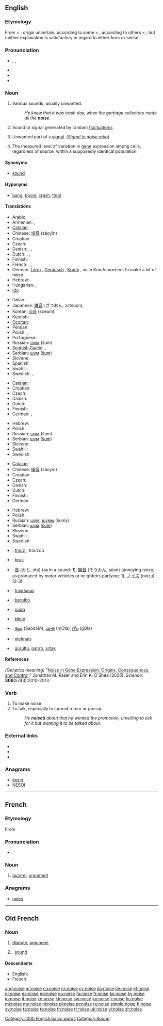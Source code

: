 ==English==

===Etymology===
From {{etyl|enm}} < {{etyl|fro}} {{term|lang=fro|noise||a dispute, wrangle, strife, noise}}; origin uncertain; according to some < {{etyl|la}} {{term|nausea|lang=la||disgust, nausea}}; according to others < {{etyl|la}} {{term|lang=la|noxia||hurt, harm, damage, injury}}; but neither explanation is satisfactory in regard to either form or sense.

===Pronunciation===
* {{enPR|noiz}}, {{IPA|/nɔɪz/}}, {{SAMPA|/nOIz/}}
* {{audio|en-us-noise.ogg|Audio (US)}}
* {{audio|En-uk-noise.ogg|Audio (UK)}}
* {{rhymes|ɔɪz}}

===Noun===
{{en-noun}}

# Various sounds, usually unwanted.
#: ''He knew that it was trash day, when the garbage collectors made all the '''noise'''.''
# Sound or signal generated by random [[fluctuation]]s
# {{technology}} Unwanted part of a [[signal]]. (''[[signal-to-noise ratio|Signal to noise ratio]]'')
# {{genetics}} The measured level of variation in [[gene]] expression among cells, regardless of source, within a supposedly identical population

====Synonyms====
* {{sense|Various sounds}} [[sound]]

====Hyponyms====
* {{sense|Various sounds}} [[bang]], [[boom]], [[crash]], [[thud]]

====Translations====
{{trans-top|various sounds, usually unwanted}}
* Arabic: {{Arab|[[ضوضاء]]}} {{IPAchar|(ɖauɖā’)}} {{m}}
* Armenian: {{t+|hy|աղմուկ|tr=aġmuk}},  {{t-|hy|աղաղակ|tr=aġaġak}}
* [[Catalan]]: {{t|ca|soroll|m}}
* Chinese: [[噪音]] (zàoyīn)
* Croatian: {{t+|hr|buka|f|alt=bȕka}}
* Czech: {{t-|cs|hluk|m}}
* Danish: {{t+|da|støj|c}}, {{t-|da|larm|c}}, {{t-|da|spektakel|c}}
* Dutch: {{t+|nl|lawaai}}, {{t+|nl|herrie}}, {{t+|nl|geluid|n}}
* Finnish: {{t+|fi|melu}}
* French: {{t+|fr|bruit|m}}, {{t+|fr|vacarme|m}}, {{t+|fr|brouhaha|m}}
* German: [[Lärm]] {{m}}, [[Geräusch]] {{n}}, [[Krach]] {{m}}, as in ''Krach machen'': to make a lot of noise
* Hebrew: {{t-|he|רעש|m}}
* Hungarian: {{t+|hu|zaj}},  {{t+|hu|zörej}}
* [[Ido]]: {{t+|io|bruiso|xs=Ido}}
{{trans-mid}}
* Italian: {{t+|it|rumore|m}}
* Japanese: [[雑音]] (ざつおん, zatsuon),  {{t-|ja|ノイズ}}
* Korean: [[소음]] (soeum)
* Kurdish: {{ku-Arab|[[ده‌نگه‌ده‌گ]]}}
* [[Occitan]]: {{t+|oc|bruch|m|xs=Occitan}}
* Persian: {{t|fa|ونگ|tr=vang}}
* Polish: {{t+|pl|hałas|m}}, {{t+|pl|szum|m}}
* Portuguese: {{t+|pt|barulho|m}}
* Russian: [[шум]] (šum) {{m}}
* [[Scottish Gaelic]]: {{t-|gd|fuaim|m|xs=Scottish Gaelic}},  {{t-|gd|faram|m|xs=Scottish Gaelic}}
* Serbian: [[шум]] ([[šum]]) {{m}}
* Slovene: {{t+|sl|hrup|m}}
* Spanish: {{t+|es|ruido|m}}
* Swahili: {{t+|sw|sura|xs=Swahili}}
* Swedish: {{t+|sv|oljud|n}}, {{t|sv|buller|n}}
{{trans-bottom}}

{{trans-top|sound or signal generated by random fluctuations}}
* [[Catalan]]: {{t|ca|soroll|m}}
* Croatian: {{t-|hr|šum|m|alt=šȗm}}
* Czech: {{t-|cs|šum|m}}
* Danish: {{t-|da|lyd|c}}
* Dutch: {{t+|nl|ruis}}
* Finnish: {{t-|fi|kohina}}
* German: {{t+|de|Rauschen|n}}, {{t+|de|Störung|f}}
{{trans-mid}}
* Hebrew: {{t-|he|רעש|m}}
* Polish: {{t+|pl|szum|m}}
* Russian: [[шум]] (šum) {{m}}
* Serbian: [[шум]] ([[šum]]) {{m}}
* Slovene: {{t+|sl|hrup|m}}
* Swahili: {{t+|sw|sura|xs=Swahili}}
* Swedish: {{t+|sv|brus|n}}
{{trans-bottom}}

{{trans-top|''(techn.)'' Unwanted part of a signal. (''Signal to noise ratio'')}}
* [[Catalan]]: {{t|ca|soroll|m}}
* Chinese: [[噪音]] (zàoyīn)
* Croatian: {{t-|hr|šum|m|alt=šȗm}}
* Czech: {{t-|cs|šum|m}}
* Danish: {{t+|da|støj|c}}
* Dutch: {{t+|nl|ruis}}
* Finnish: {{t-|fi|kohina}}
* German: {{t+|de|Rauschen|n}}
{{trans-mid}}
* Hebrew: {{t-|he|רעש|m}}
* Polish: {{t+|pl|szum|m}}
* Russian: [[шум]], [[шумы]] (šumý) {{m|p}}
* Serbian: [[шум]] ([[šum]]) {{m}}
* Slovene: {{t-|sl|šum|m}}
* Swahili: {{t+|sw|sura|xs=Swahili}}
* Swedish: {{t+|sv|brus|n}}
{{trans-bottom}}

{{trans-top|level of variation in gene expression}}
{{trans-mid}}
{{trans-bottom}}

{{checktrans-top}}
* {{ttbc|br}}: [[trouz]] {{m}}, trouzoù {{p}}
* {{ttbc|fr}}: [[bruit]] {{m}}
* {{ttbc|ja}}: [[音]] (おと, oto) (as in a sound: 1), [[騒音]] (そうおん, sōon) (annoying noise, as produced by motor vehicles or neighbors partying: 1), [[ノイズ]] (noizu) (2-3)
* {{ttbc|lt}}: [[triukšmas]] {{m}}
{{trans-mid}}
* {{ttbc|pt}}: [[barulho]] {{m}}
* {{ttbc|es}}: [[ruido]] {{m}}
* {{ttbc|sw}}: [[kilele]]
* {{ttbc|te}}: [[శబ్దం]] (SabdaM), [[మోత]] (mOta), [[గోల]] (gOla)
* {{ttbc|tpi}}: [[meknais]]
* {{ttbc|tr}}: [[gürültü]], [[patırtı]], [[şıltak]]
{{trans-bottom}}

====References====
''(Genetics meaning)'' "[http://www.sciencemag.org/cgi/content/abstract/309/5743/2010 Noise in Gene Expression: Origins, Consequences, and Control]." Jonathan M. Raser and Erin K. O'Shea (2005). ''Science''. '''309'''(5743):2010-2013.

===Verb===
{{en-verb|nois|es}}

# To make noise
# To talk, especially to spread rumor or gossip.
#: ''He '''noised''' about that he wanted the promotion, unwilling to ask for it but wanting it to be talked about.''

===External links===
* {{R:Webster 1913}}
* {{R:Century 1911}}
* {{R:OneLook}}

===Anagrams===
* [[eosin#English|eosin]]
* [[NESOI#English|NESOI]]

[[Category:1000 English basic words]]
[[Category:Sound]]

----

==French==

===Etymology===
From {{etyl|fro|fr}} {{term|noise|lang=fro}}

===Pronunciation===
* {{IPA|/nwaz/|lang=fr}}

===Noun===
{{fr-noun|f}}

# {{archaic|or|literary|lang=fr}} [[quarrel]], [[argument]]

===Anagrams===
* [[noies#French|noies]]

----

==Old French==

===Noun===
{{fro-noun|f}}

# [[dispute]], [[argument]]
# {{l|en|noise}}, [[sound]]

====Descendants====
* English: {{l|en|noise}}
* French: {{l|fr|noise}}

[[ang:noise]]
[[ar:noise]]
[[ca:noise]]
[[cs:noise]]
[[cy:noise]]
[[da:noise]]
[[de:noise]]
[[et:noise]]
[[el:noise]]
[[es:noise]]
[[eo:noise]]
[[eu:noise]]
[[fa:noise]]
[[fr:noise]]
[[ko:noise]]
[[hy:noise]]
[[io:noise]]
[[it:noise]]
[[kn:noise]]
[[kk:noise]]
[[sw:noise]]
[[ku:noise]]
[[li:noise]]
[[hu:noise]]
[[ml:noise]]
[[my:noise]]
[[nl:noise]]
[[pl:noise]]
[[pt:noise]]
[[ru:noise]]
[[simple:noise]]
[[fi:noise]]
[[sv:noise]]
[[ta:noise]]
[[te:noise]]
[[th:noise]]
[[tr:noise]]
[[uk:noise]]
[[vi:noise]]
[[zh:noise]]